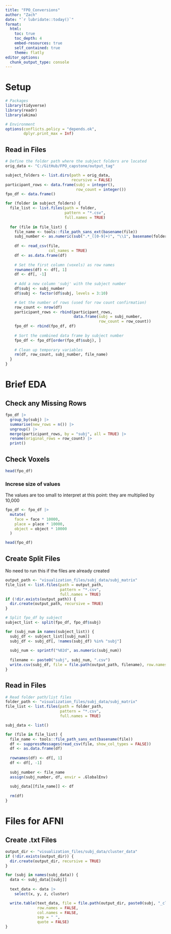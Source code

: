 ```yaml
---
title: "FPO_Conversions"
author: "Zach"
date: "`r lubridate::today()`"
format:
  html:
    toc: true         
    toc_depth: 4 
    embed-resources: true        
    self_contained: true  
    theme: flatly         
editor_options: 
  chunk_output_type: console
---
```


# Setup

```r
# Packages
library(tidyverse) 
library(readr)
library(akima) 

# Environment
options(conflicts.policy = "depends.ok",
        dplyr.print_max = Inf)
```

## Read in Files

```r
# Define the folder path where the subject folders are located
orig_data <- "C:/GitHub/FPO_capstone/output_tag"

subject_folders <- list.dirs(path = orig_data, 
                             recursive = FALSE)
participant_rows <- data.frame(subj = integer(), 
                               row_count = integer())
fpo_df <- data.frame()

for (folder in subject_folders) {
  file_list <- list.files(path = folder, 
                          pattern = "*.csv", 
                          full.names = TRUE)
  
  for (file in file_list) {
    file_name <- tools::file_path_sans_ext(basename(file))
    subj_number <- as.numeric(sub(".*_([0-9]+)", "\\1", basename(folder)))
    
    df <- read_csv(file, 
                   col_names = TRUE)
    df <- as.data.frame(df)
    
    # Set the first column (voxels) as row names
    rownames(df) <- df[, 1]
    df <- df[, -1]
    
    # Add a new column 'subj' with the subject number
    df$subj <- subj_number
    df$subj <- factor(df$subj, levels = 3:10)

    # Get the number of rows (used for row count confirmation)
    row_count <- nrow(df)
    participant_rows <- rbind(participant_rows, 
                              data.frame(subj = subj_number, 
                                         row_count = row_count))
    fpo_df <- rbind(fpo_df, df)
    
    # Sort the combined data frame by subject number
    fpo_df <- fpo_df[order(fpo_df$subj), ]
    
    # Clean up temporary variables
    rm(df, row_count, subj_number, file_name)
  }
}
```

# Brief EDA

## Check any Missing Rows

```r
fpo_df |> 
  group_by(subj) |>    
  summarise(new_rows = n()) |> 
  ungroup() |> 
  merge(participant_rows, by = "subj", all = TRUE) |> 
  rename(original_rows = row_count) |> 
  print() 
```

## Check Voxels 

```r
head(fpo_df)
```

### Increse size of values

The values are too small to interpret at this point:
they are multiplied by 10,000 

```r
fpo_df <- fpo_df |> 
  mutate(
    face = face * 10000,
    place = place * 10000,
    object = object * 10000
  )

head(fpo_df)
```

## Create Split Files

No need to run this if the files are already created

```r
output_path <- "visualization_files/subj_data/subj_matrix" 
file_list <- list.files(path = output_path, 
                        pattern = "*.csv", 
                        full.names = TRUE)
if (!dir.exists(output_path)) {
  dir.create(output_path, recursive = TRUE)
}

# Split fpo_df by subject
subject_list <- split(fpo_df, fpo_df$subj)

for (subj_num in names(subject_list)) {
  subj_df <- subject_list[[subj_num]]
  subj_df <- subj_df[, !names(subj_df) %in% "subj"]
  
  subj_num <- sprintf("%02d", as.numeric(subj_num))
  
  filename <- paste0("subj", subj_num, ".csv")
  write.csv(subj_df, file = file.path(output_path, filename), row.names = TRUE)
}
```


## Read in Files

```r
# Read folder path/list files
folder_path <- "visualization_files/subj_data/subj_matrix" 
file_list <- list.files(path = folder_path, 
                        pattern = "*.csv", 
                        full.names = TRUE)

subj_data <- list()

for (file in file_list) {
  file_name <- tools::file_path_sans_ext(basename(file))
  df <- suppressMessages(read_csv(file, show_col_types = FALSE))
  df <- as.data.frame(df)
  
  rownames(df) <- df[, 1]
  df <- df[, -1]
  
  subj_number <- file_name  
  assign(subj_number, df, envir = .GlobalEnv)
  
  subj_data[[file_name]] <- df
  
  rm(df)
}
```

# Files for AFNI

## Create .txt Files

```r
output_dir <- "visualization_files/subj_data/cluster_data"
if (!dir.exists(output_dir)) {
  dir.create(output_dir, recursive = TRUE)
}

for (subj in names(subj_data)) {
  data <- subj_data[[subj]]
  
  text_data <- data |> 
    select(x, y, z, cluster)

  write.table(text_data, file = file.path(output_dir, paste0(subj, "_cluster.txt")), 
              row.names = FALSE, 
              col.names = FALSE, 
              sep = " ", 
              quote = FALSE)
}
```

